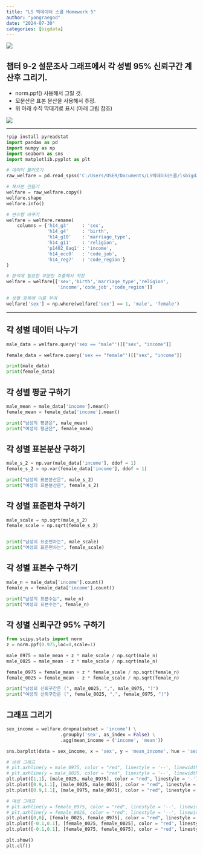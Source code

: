 ```yaml
---
title: "LS 빅데이터 스쿨 Homework 5"
author: "yongraegod"
date: "2024-07-30"
categories: [bigdata]
---
```


![](damgom5.jpg)


## 챕터 9-2 설문조사 그래프에서 각 성별 95% 신뢰구간 계산후 그리기.
- norm.ppf() 사용해서 그릴 것.
- 모분산은 표본 분산을 사용해서 추정.
- 위 아래 수직 막대기로 표시 (아래 그림 참조)

![](graph.png)

***

```python
!pip install pyreadstat
import pandas as pd
import numpy as np
import seaborn as sns
import matplotlib.pyplot as plt

# 데이터 불러오기
raw_welfare = pd.read_spss('C:/Users/USER/Documents/LS빅데이터스쿨/lsbigdata-project1/data/koweps/Koweps_hpwc14_2019_beta2.sav')

# 복사본 만들기
welfare = raw_welfare.copy()
welfare.shape
welfare.info()

# 변수명 바꾸기
welfare = welfare.rename(
    columns = {'h14_g3'     : 'sex',
               'h14_g4'     : 'birth',
               'h14_g10'    : 'marriage_type',
               'h14_g11'    : 'religion',
               'p1402_8aq1' : 'income',
               'h14_eco9'   : 'code_job',
               'h14_reg7'   : 'code_region'}
)

# 분석에 필요한 부분만 추출해서 저장
welfare = welfare[['sex','birth','marriage_type','religion',
                   'income','code_job','code_region']]

# 성별 항목에 이름 부여                 
welfare['sex'] = np.where(welfare['sex'] == 1, 'male', 'female')
```

***

## 각 성별 데이터 나누기
```python
male_data = welfare.query('sex == "male"')[["sex", "income"]]

female_data = welfare.query('sex == "female"')[["sex", "income"]]

print(male_data)
print(female_data)
```

## 각 성별 평균 구하기
```python
male_mean = male_data['income'].mean()
female_mean = female_data['income'].mean()

print("남성의 평균은", male_mean)
print("여성의 평균은", female_mean)
```

## 각 성별 표본분산 구하기
```python
male_s_2 = np.var(male_data['income'], ddof = 1)
female_s_2 = np.var(female_data['income'], ddof = 1)

print("남성의 표본분산은", male_s_2)
print("여성의 표본분산은", female_s_2)
```

## 각 성별 표준편차 구하기
```python
male_scale = np.sqrt(male_s_2)
female_scale = np.sqrt(female_s_2)


print("남성의 표준편차는", male_scale)
print("여성의 표준편차는", female_scale)
```

## 각 성별 표본수 구하기
```python
male_n = male_data['income'].count()
female_n = female_data['income'].count()

print("남성의 표본수는", male_n)
print("여성의 표본수는", female_n)
```

## 각 성별 신뢰구간 95% 구하기
```python
from scipy.stats import norm
z = norm.ppf(0.975,loc=0,scale=1)

male_0975 = male_mean + z * male_scale / np.sqrt(male_n)
male_0025 = male_mean - z * male_scale / np.sqrt(male_n)

female_0975 = female_mean + z * female_scale / np.sqrt(female_n)
female_0025 = female_mean - z * female_scale / np.sqrt(female_n)

print("남성의 신뢰구간은 (", male_0025, ",", male_0975, ")")
print("여성의 신뢰구간은 (", female_0025, ",", female_0975, ")")
```

## 그래프 그리기
```python
sex_income = welfare.dropna(subset = 'income') \
                    .groupby('sex', as_index = False) \
                    .agg(mean_income = ('income', 'mean'))

sns.barplot(data = sex_income, x = 'sex', y = 'mean_income', hue = 'sex')

# 남성 그래프
# plt.axhline(y = male_0975, color = "red", linestyle = '--', linewidth = 0.5)
# plt.axhline(y = male_0025, color = "red", linestyle = '--', linewidth = 0.5)
plt.plot([1,1], [male_0025, male_0975], color = "red", linestyle = '-')
plt.plot([0.9,1.1], [male_0025, male_0025], color = "red", linestyle = '--')
plt.plot([0.9,1.1], [male_0975, male_0975], color = "red", linestyle = '--')

# 여성 그래프
# plt.axhline(y = female_0975, color = "red", linestyle = '--', linewidth = 0.5)
# plt.axhline(y = female_0025, color = "red", linestyle = '--', linewidth = 0.5)
plt.plot([0,0], [female_0025, female_0975], color = "red", linestyle = '-')
plt.plot([-0.1,0.1], [female_0025, female_0025], color = "red", linestyle = '--')
plt.plot([-0.1,0.1], [female_0975, female_0975], color = "red", linestyle = '--')

plt.show()
plt.clf()
```
